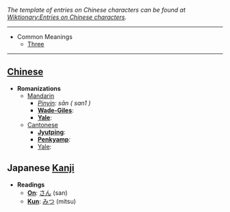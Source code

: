 ''The template of entries on Chinese characters can be found at [[Wiktionary:Entries on Chinese characters]].''

----

*Common Meanings
**[[Three]]

----

== [[Chinese]] ==

*'''Romanizations'''
**[[Mandarin]]
***''[[Pinyin]]: sān ( san1 )''
***'''[[Wade-Giles]]''': 
***'''[[Yale]]''': 
**[[Cantonese]]
***'''[[Jyutping]]''': 
***'''[[Penkyamp]]''': 
***[[Yale]]: 

== Japanese [[Kanji]] ==

*'''Readings'''
**'''[[On]]''': [[さん]] (san)
**'''[[Kun]]''': [[みつ]] (mitsu)